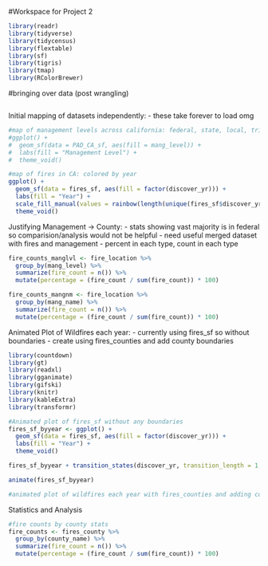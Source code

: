 

#Workspace for Project 2

```r
library(readr)
library(tidyverse)
library(tidycensus)
library(flextable)
library(sf)
library(tigris)
library(tmap)
library(RColorBrewer)
```

#bringing over data (post wrangling)
```r

```


Initial mapping of datasets independently:
- these take forever to load omg
```r
#map of management levels across california: federal, state, local, tribal etc
#ggplot() +
#  geom_sf(data = PAD_CA_sf, aes(fill = mang_level)) +
#  labs(fill = "Management Level") +
#  theme_void()

#map of fires in CA: colored by year
ggplot() +
  geom_sf(data = fires_sf, aes(fill = factor(discover_yr))) +
  labs(fill = "Year") +
  scale_fill_manual(values = rainbow(length(unique(fires_sf$discover_yr)))) +
  theme_void()
```

Justifying Management -> County:
- stats showing vast majority is in federal so comparision/analysis would not be helpful
- need useful merged dataset with fires and management 
- percent in each type, count in each type
```r
fire_counts_manglvl <- fire_location %>%
  group_by(mang_level) %>%
  summarize(fire_count = n()) %>%
  mutate(percentage = (fire_count / sum(fire_count)) * 100)

fire_counts_mangnm <- fire_location %>%
  group_by(mang_name) %>%
  summarize(fire_count = n()) %>%
  mutate(percentage = (fire_count / sum(fire_count)) * 100)
```

Animated Plot of Wildfires each year:
- currently using fires_sf so without boundaries
- create using fires_counties and add county boundaries
```r
library(countdown)
library(gt)
library(readxl)
library(gganimate)
library(gifski)
library(knitr)
library(kableExtra)
library(transformr)

#Animated plot of fires_sf without any boundaries
fires_sf_byyear <- ggplot() +
  geom_sf(data = fires_sf, aes(fill = factor(discover_yr))) +
  labs(fill = "Year") +
  theme_void() 

fires_sf_byyear + transition_states(discover_yr, transition_length = 1, state_length = 1)

animate(fires_sf_byyear)

```

```r
#animated plot of wildfires each year with fires_counties and adding county boundaries

```

Statistics and Analysis
```r
#fire counts by county stats
fire_counts <- fires_county %>%
  group_by(county_name) %>%
  summarize(fire_count = n()) %>%
  mutate(percentage = (fire_count / sum(fire_count)) * 100)
```


